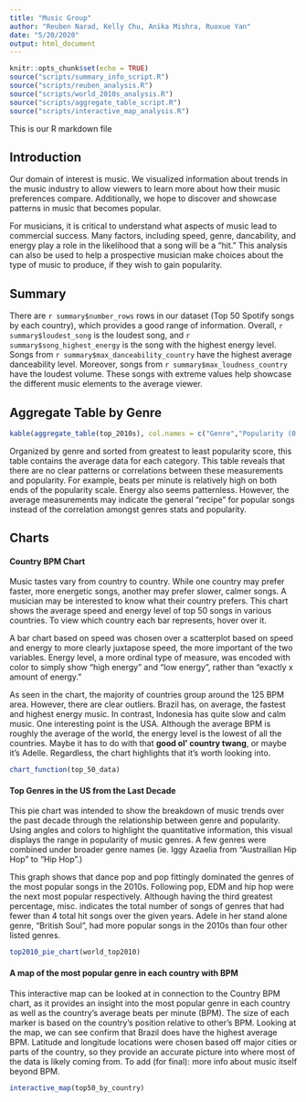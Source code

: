 ```yaml
---
title: "Music Group"
author: "Reuben Narad, Kelly Chu, Anika Mishra, Ruoxue Yan"
date: "5/20/2020"
output: html_document
---
```



```r
knitr::opts_chunk$set(echo = TRUE)
source("scripts/summary_info_script.R")
source("scripts/reuben_analysis.R")
source("scripts/world_2010s_analysis.R")
source("scripts/aggregate_table_script.R")
source("scripts/interactive_map_analysis.R")
```

This is our R markdown file

## Introduction

Our domain of interest is music. We visualized information about trends in the music industry to allow viewers to learn more about how their music preferences compare. Additionally, we hope to discover and showcase patterns in music that becomes popular.

For musicians, it is critical to understand what aspects of music lead to commercial success. Many factors, including speed, genre, dancability, and energy play a role in the likelihood that a song will be a "hit." This analysis can also be used to help a prospective musician make choices about the type of music to produce, if they wish to gain popularity. 

## Summary
There are `r summary$number_rows` rows in our dataset (Top 50 Spotify songs by each country), which provides a good range of information. Overall, `r summary$loudest_song` is the loudest song, and `r summary$song_highest_energy` is the song with the highest energy level. Songs from `r summary$max_danceability_country` have the highest average danceability level. Moreover, songs from `r summary$max_loudness_country` have the loudest volume. These songs with extreme values help showcase the different music elements to the average viewer. 

## Aggregate Table by Genre

```R
kable(aggregate_table(top_2010s), col.names = c("Genre","Popularity (0 to 100)", "BPM", "Energy","Dance-ability", "Liveliness") )
```

Organized by genre and sorted from greatest to least popularity score, this table contains the average data for each category. This table reveals that there are no clear patterns or correlations between these measurements and popularity. For example, beats per minute is relatively high on both ends of the popularity scale. Energy also seems patternless. However, the average measurements may indicate the general "recipe" for popular songs instead of the correlation amongst genres stats and popularity. 

## Charts

#### Country BPM Chart

Music tastes vary from country to country. While one country may prefer faster, more energetic songs, another may prefer slower, calmer songs. A musician may be interested to know what their country prefers. This chart shows the average speed and energy level of top 50 songs in various countries. To view which country each bar represents, hover over it.

A bar chart based on speed was chosen over a scatterplot based on speed and energy to more clearly juxtapose speed, the more important of the two variables. Energy level, a more ordinal type of measure, was encoded with color to simply show "high energy" and "low energy", rather than "exactly x amount of energy."

As seen in the chart, the majority of countries group around the 125 BPM area. However, there are clear outliers. Brazil has, on average, the fastest and highest energy music. In contrast, Indonesia has quite slow and calm music. One interesting point is the USA. Although the average BPM is roughly the average of the world, the energy level is the lowest of all the countries. Maybe it has to do with that **good ol' country twang**, or maybe it's Adelle. Regardless, the chart highlights that it's worth looking into.

```r
chart_function(top_50_data)
```


#### Top Genres in the US from the Last Decade 

This pie chart was intended to show the breakdown of music trends over the past decade through the relationship between genre and popularity. Using angles and colors to highlight the quantitative information, this visual displays the range in popularity of music genres. A few genres were combined under broader genre names (ie. Iggy Azaelia from "Austrailian Hip Hop" to "Hip Hop".) 

This graph shows that dance pop and pop fittingly dominated the genres of the most popular songs in the 2010s. Following pop, EDM and hip hop were the next most popular respectively. Although having the third greatest percentage, misc. indicates the total number of songs of genres that had fewer than 4 total hit songs over the given years. Adele in her stand alone genre, "British Soul", had more popular songs in the 2010s than four other listed genres.

```r
top2010_pie_chart(world_top2010)
```


#### A map of the most popular genre in each country with BPM

This interactive map can be looked at in connection to the Country BPM chart, as it
provides an insight into the most popular genre in each country as well as the country's
average beats per minute (BPM). The size of each marker is based on the country's position
relative to other's BPM. Looking at the map, we can see confirm that Brazil does have the
highest average BPM. Latitude and longitude locations were chosen based off major cities or
parts of the country, so they provide an accurate picture into where most of the data is likely
coming from. To add (for final): more info about music itself beyond BPM.

```r
interactive_map(top50_by_country)
```

